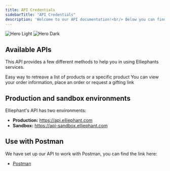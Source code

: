 ```yaml
---
title: API Credentials
sidebarTitle: "API Credentials"
description: 'Welcome to our API documentation!<br/> Below you can find all the details including setting up your credentials and also how to retreive products, place orders and so much more.'
---
```


<img
  className="block dark:hidden"
  src="/images/hero-image.png"
  alt="Hero Light"
/>
<img
  className="hidden dark:block"
  src="/images/hero-image.png"
  alt="Hero Dark"
/>

## Available APIs

This API provides a few different methods to help you in using Elliephants services.

<CardGroup cols={2}>
  <Card
    title="Products"
    icon="box"
    href="#"
  >
    Easy way to retreave a list of products or a specific product
  </Card>
  <Card
    title="Order"
    icon="cash-register"
    href="#"
  >
    You can view your order information, place an order or request a gifting link
  </Card>
</CardGroup>

## Production and sandbox environments

Elliephant's API has two environments:

- **Production:** https://api.elliephant.com
- **Sandbox:** https://api-sandbox.elliephant.com

## Use with Postman

We have set up our API to work with Postman, you can find the link here:

- [Postman](https://google.com)
